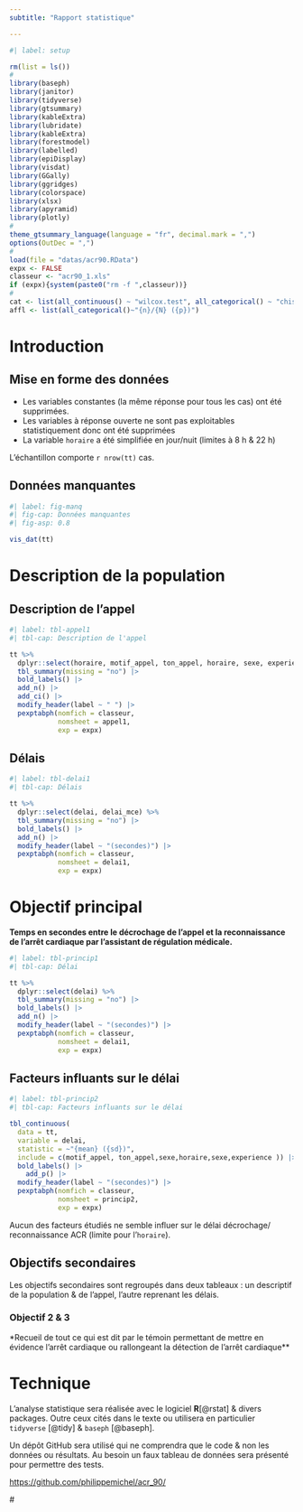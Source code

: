 ```yaml
---
subtitle: "Rapport statistique"

---
```

```r
#| label: setup

rm(list = ls())
#
library(baseph)
library(janitor)
library(tidyverse)
library(gtsummary)
library(kableExtra)
library(lubridate)
library(kableExtra)
library(forestmodel)
library(labelled)
library(epiDisplay)
library(visdat)
library(GGally)
library(ggridges)
library(colorspace)
library(xlsx)
library(apyramid)
library(plotly)
#
theme_gtsummary_language(language = "fr", decimal.mark = ",")
options(OutDec = ",")
#
load(file = "datas/acr90.RData")
expx <- FALSE
classeur <- "acr90_1.xls"
if (expx){system(paste0("rm -f ",classeur))}
#
cat <- list(all_continuous() ~ "wilcox.test", all_categorical() ~ "chisq.test")
affl <- list(all_categorical()~"{n}/{N} ({p})")
```


# Introduction

## Mise en forme des données

- Les variables constantes (la même réponse pour tous les cas) ont été supprimées.
- Les variables à réponse ouverte ne sont pas exploitables statistiquement donc ont été supprimées
- La variable `horaire` a été simplifiée en jour/nuit (limites à 8 h & 22 h)

L'échantillon comporte `r nrow(tt)` cas.

## Données manquantes

```r
#| label: fig-manq
#| fig-cap: Données manquantes
#| fig-asp: 0.8

vis_dat(tt)
```

# Description de la population

## Description de l'appel

```r
#| label: tbl-appel1
#| tbl-cap: Description de l'appel

tt %>%
  dplyr::select(horaire, motif_appel, ton_appel, horaire, sexe, experience) %>%
  tbl_summary(missing = "no") |>
  bold_labels() |>
  add_n() |>
  add_ci() |> 
  modify_header(label ~ " ") |>
  pexptabph(nomfich = classeur,
            nomsheet = appel1,
            exp = expx)
```


## Délais

```r
#| label: tbl-delai1
#| tbl-cap: Délais

tt %>%
  dplyr::select(delai, delai_mce) %>%
  tbl_summary(missing = "no") |>
  bold_labels() |>
  add_n() |>
  modify_header(label ~ "(secondes)") |>
  pexptabph(nomfich = classeur,
            nomsheet = delai1,
            exp = expx)
```


# Objectif principal
**Temps en secondes entre le décrochage de l’appel et la reconnaissance de
l’arrêt cardiaque par l’assistant de régulation médicale.**

```r
#| label: tbl-princip1
#| tbl-cap: Délai

tt %>%
  dplyr::select(delai) %>%
  tbl_summary(missing = "no") |>
  bold_labels() |>
  add_n() |>
  modify_header(label ~ "(secondes)") |>
  pexptabph(nomfich = classeur,
            nomsheet = delai1,
            exp = expx)
```

## Facteurs influants sur le délai

```r
#| label: tbl-princip2
#| tbl-cap: Facteurs influants sur le délai

tbl_continuous(
  data = tt,
  variable = delai,
  statistic = ~"{mean} ({sd})",
  include = c(motif_appel, ton_appel,sexe,horaire,sexe,experience )) |> 
  bold_labels() |>
    add_p() |> 
  modify_header(label ~ "(secondes)") |>
  pexptabph(nomfich = classeur,
            nomsheet = princip2,
            exp = expx)
```

Aucun des facteurs étudiés ne semble influer sur le délai décrochage/ reconnaissance ACR (limite pour l'`horaire`).

## Objectifs secondaires

Les objectifs secondaires sont regroupés dans deux tableaux : un descriptif de la population & de l'appel, l'autre reprenant les délais.

### Objectif 2 & 3
*Recueil de tout ce qui est dit par le témoin permettant de mettre
en évidence l’arrêt cardiaque ou rallongeant la détection de l’arrêt cardiaque**



# Technique 

L'analyse statistique sera réalisée avec le logiciel **R**[@rstat] & divers packages. Outre ceux cités dans le texte ou utilisera en particulier `tidyverse` [@tidy] & `baseph` [@baseph].

Un dépôt GitHub sera utilisé qui ne comprendra que le code & non les données ou résultats. Au besoin un faux tableau de données sera présenté pour permettre des tests.

<https://github.com/philippemichel/acr_90/>

#\printglossary[type=\glsxtrabbrvtype, title={Abbrévations}]

\addcontentsline{toc}{chapter}{Bibliographie}
